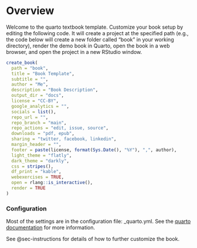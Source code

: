 # Overview {.unnumbered}

Welcome to the quarto textbook template. Customize your book setup by editing the following code. It will create a project at the specified path (e.g., the code below will create a new folder called "book" in your working directory), render the demo book in Quarto, open the book in a web browser, and open the project in a new RStudio window. 

```r
create_book(
  path = "book",
  title = "Book Template",
  subtitle = "",
  author = "Me",
  description = "Book Description",
  output_dir = "docs",
  license = "CC-BY",
  google_analytics = "",
  socials = list(),
  repo_url = "",
  repo_branch = "main",
  repo_actions = "edit, issue, source",
  downloads = "pdf, epub",
  sharing = "twitter, facebook, linkedin",
  margin_header = "",
  footer = paste(license, format(Sys.Date(), "%Y"), ",", author),
  light_theme = "flatly",
  dark_theme = "darkly",
  css = stripes(),
  df_print = "kable",
  webexercises = TRUE,
  open = rlang::is_interactive(),
  render = TRUE
)
```

### Configuration {#sec-config}

Most of the settings are in the configuration file: <path>_quarto.yml</path>. See the [quarto documentation](https://quarto.org/docs/books/#config-file){target="_blank"} for more information.

See @sec-instructions for details of how to further customize the book.


